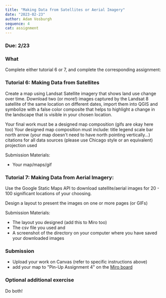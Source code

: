 ```yaml
---
title: "Making Data from Satellites or Aerial Imagery"
date: "2023-02-23"
author: Adam Vosburgh
sequence: 4
cat: assignment
---
```


### Due: 2/23

### What

Complete either tutorial 6 or 7, and complete the corresponding assignment: 

### Tutorial 6: Making Data from Satellites

Create a map using Landsat Satellite imagery that shows land use change over time. Download two (or more!) images captured by the Landsat 8 satellite of the same location on different dates, import them into QGIS and symbolize with a false color composite that helps to highlight a change in the landscape that is visible in your chosen location.

Your final work must be a designed map composition (gifs are okay here too)
Your designed map composition must include:
title
legend
scale bar
north arrow (your map doesn't need to have north pointing vertically...)
citations for all data sources (please use Chicago style or an equivalent)
projection used

Submission Materials:

- Your map/maps/gif
 
### Tutorial 7: Making Data from Aerial Imagery: 

Use the Google Static Maps API to download satellite/aerial images for 20 - 100 significant locations of your choosing.

Design a layout to present the images on one or more pages (or GIFs)

Submission Materials:

- The layout you designed (add this to Miro too)
- The csv file you used and
- A screenshot of the directory on your computer where you have saved your downloaded images


### Submission

- Upload your work on Canvas (refer to specific instructions above) 
- add your map to "Pin-Up Assignment 4" on the [Miro board](https://miro.com/app/board/uXjVN3iSktE=/)

### Optional additional exercise 

Do both!  

